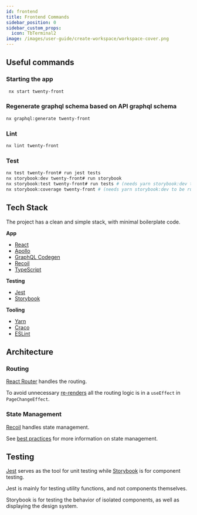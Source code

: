 ```yaml
---
id: frontend
title: Frontend Commands
sidebar_position: 0
sidebar_custom_props:
  icon: TbTerminal2
image: /images/user-guide/create-workspace/workspace-cover.png
---
```


## Useful commands

### Starting the app

```bash
 nx start twenty-front
 ```

### Regenerate graphql schema based on API graphql schema

```bash
nx graphql:generate twenty-front
```

### Lint

```bash
nx lint twenty-front
```

### Test

```bash
nx test twenty-front# run jest tests
nx storybook:dev twenty-front# run storybook
nx storybook:test twenty-front# run tests # (needs yarn storybook:dev to be running)
nx storybook:coverage twenty-front # (needs yarn storybook:dev to be running)
```

## Tech Stack

The project has a clean and simple stack, with minimal boilerplate code.

**App**

- [React](https://react.dev/)
- [Apollo](https://www.apollographql.com/docs/)
- [GraphQL Codegen](https://the-guild.dev/graphql/codegen)
- [Recoil](https://recoiljs.org/docs/introduction/core-concepts)
- [TypeScript](https://www.typescriptlang.org/)

**Testing**

- [Jest](https://jestjs.io/)
- [Storybook](https://storybook.js.org/)

**Tooling**

- [Yarn](https://yarnpkg.com/)
- [Craco](https://craco.js.org/docs/)
- [ESLint](https://eslint.org/)

## Architecture

### Routing

[React Router](https://reactrouter.com/) handles the routing. 

To avoid unnecessary [re-renders](/contributor/frontend/best-practices#managing-re-renders) all the routing logic is in a `useEffect` in `PageChangeEffect`.

### State Management

[Recoil](https://recoiljs.org/docs/introduction/core-concepts) handles state management.

See [best practices](/contributor/frontend/best-practices#state-management) for more information on state management.

## Testing

[Jest](https://jestjs.io/) serves as the tool for unit testing while [Storybook](https://storybook.js.org/) is for component testing.

Jest is mainly for testing utility functions, and not components themselves.

Storybook is for testing the behavior of isolated components, as well as displaying the design system.
